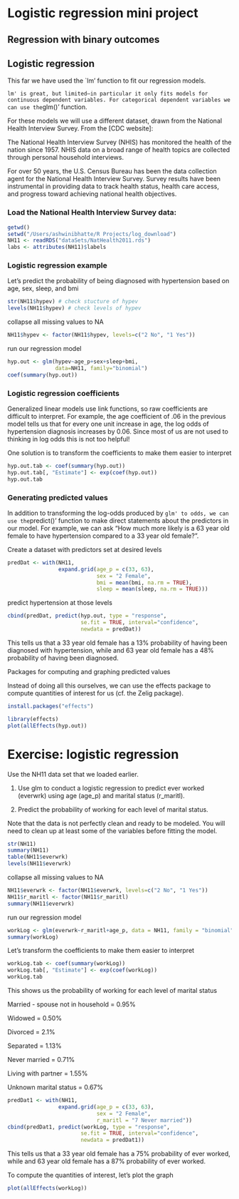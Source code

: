 # Logistic regression mini project


## Regression with binary outcomes

Logistic regression
--------

This far we have used the `lm' function to fit our regression models.

`lm' is great, but limited–in particular it only fits models for continuous dependent variables. For categorical dependent variables we can use the `glm()' function.

For these models we will use a different dataset, drawn from the National Health Interview Survey. From the [CDC website]:

The National Health Interview Survey (NHIS) has monitored the health of the nation since 1957. NHIS data on a broad range of health topics are collected through personal household interviews. 

For over 50 years, the U.S. Census Bureau has been the data collection agent for the National Health Interview Survey. Survey results have been instrumental in providing data to track health status, health care access, and progress toward achieving national health objectives.

### Load the National Health Interview Survey data:
```r
getwd()
setwd("/Users/ashwinibhatte/R Projects/log_download")
NH11 <- readRDS("dataSets/NatHealth2011.rds")
labs <- attributes(NH11)$labels
```

### Logistic regression example

Let's predict the probability of being diagnosed with hypertension based on age, sex, sleep, and bmi

```r
str(NH11$hypev) # check stucture of hypev
levels(NH11$hypev) # check levels of hypev
```

collapse all missing values to NA

```r
NH11$hypev <- factor(NH11$hypev, levels=c("2 No", "1 Yes"))
```

run our regression model

```r
hyp.out <- glm(hypev~age_p+sex+sleep+bmi,
               data=NH11, family="binomial")
coef(summary(hyp.out))
```

### Logistic regression coefficients

Generalized linear models use link functions, so raw coefficients are difficult to interpret. For example, the age coefficient of .06 in the previous model tells us that for every one unit increase in age, the log odds of hypertension diagnosis increases by 0.06. Since most of us are not used to thinking in log odds this is not too helpful!

One solution is to transform the coefficients to make them easier to interpret

```r
hyp.out.tab <- coef(summary(hyp.out))
hyp.out.tab[, "Estimate"] <- exp(coef(hyp.out))
hyp.out.tab
```

### Generating predicted values

In addition to transforming the log-odds produced by `glm' to odds, we can use the `predict()' function to make direct statements about the predictors in our model. For example, we can ask "How much more likely is a 63 year old female to have hypertension compared to a 33 year old
female?".

Create a dataset with predictors set at desired levels

```r
predDat <- with(NH11,
                expand.grid(age_p = c(33, 63),
                            sex = "2 Female",
                            bmi = mean(bmi, na.rm = TRUE),
                            sleep = mean(sleep, na.rm = TRUE)))
```

predict hypertension at those levels

```r
cbind(predDat, predict(hyp.out, type = "response",
                       se.fit = TRUE, interval="confidence",
                       newdata = predDat))
```

This tells us that a 33 year old female has a 13% probability of having been diagnosed with hypertension, while and 63 year old female has a 48% probability of having been diagnosed.

Packages for  computing and graphing predicted values

Instead of doing all this ourselves, we can use the effects package to compute quantities of interest for us (cf. the Zelig package).

```r
install.packages("effects")
```

```r
library(effects)
plot(allEffects(hyp.out))
```

# Exercise: logistic regression

Use the NH11 data set that we loaded earlier.

1. Use glm to conduct a logistic regression to predict ever worked (everwrk) using age (age_p) and marital status (r_maritl).

2. Predict the probability of working for each level of marital status.

Note that the data is not perfectly clean and ready to be modeled. You will need to clean up at least some of the variables before fitting the model.


```r
str(NH11)
summary(NH11)
table(NH11$everwrk)
levels(NH11$everwrk)
```

collapse all missing values to NA

```r
NH11$everwrk <- factor(NH11$everwrk, levels=c("2 No", "1 Yes"))
NH11$r_maritl <- factor(NH11$r_maritl)
summary(NH11$everwrk)
```

run our regression model

```r
workLog <- glm(everwrk~r_maritl+age_p, data = NH11, family = "binomial")
summary(workLog)
```

Let's transform the coefficients to make them easier to interpret

```r
workLog.tab <- coef(summary(workLog))
workLog.tab[, "Estimate"] <- exp(coef(workLog))
workLog.tab
```

This shows us the probability of working for each level of marital status

Married - spouse not in household = 0.95%

Widowed = 0.50%

Divorced = 2.1%

Separated = 1.13%

Never married = 0.71%

Living with partner = 1.55%

Unknown marital status = 0.67%


```r
predDat1 <- with(NH11,
                expand.grid(age_p = c(33, 63),
                            sex = "2 Female",
                            r_maritl = "7 Never married"))
cbind(predDat1, predict(workLog, type = "response",
                       se.fit = TRUE, interval="confidence",
                       newdata = predDat1))
```

This tells us that a 33 year old female has a 75% probability of ever worked, while and 63 year old female has a 87% probability of ever worked.

To compute the quantities of interest, let's plot the graph

```r
plot(allEffects(workLog))
```


















































































